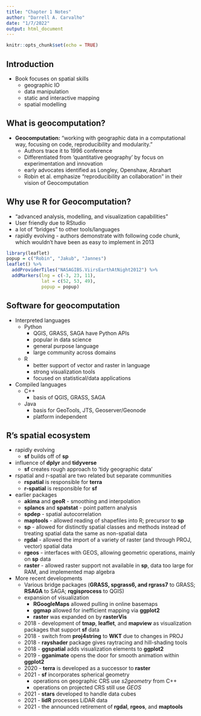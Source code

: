 ```yaml
---
title: "Chapter 1 Notes"
author: "Darrell A. Carvalho"
date: "1/7/2022"
output: html_document
---
```


```r
knitr::opts_chunk$set(echo = TRUE)
```

## Introduction
* Book focuses on spatial skills
  + geographic IO
  + data manipulation
  + static and interactive mapping
  + spatial modelling

## What is geocomputation?
* **Geocomputation:** "working with geographic data in a computational way, focusing on code, reproducibility and modularity."
  + Authors trace it to 1996 conference
  + Differentiated from 'quantitative geography' by focus on experimentation and innovation
  + early advocates identified as Longley, Openshaw, Abrahart
  + Robin et al. emphasize "reproducibility an collaboration" in their vision of Geocomputation

## Why use R for Geocomputation?
* "advanced analysis, modelling, and visualization capabilities"
* User friendly due to RStudio
* a lot of "bridges" to other tools/languages
* rapidly evolving - authors demonstrate with following code chunk, which wouldn't have been as easy to implement in 2013

```r
library(leaflet)
popup = c("Robin", "Jakub", "Jannes")
leaflet() %>%
  addProviderTiles("NASAGIBS.ViirsEarthAtNight2012") %>%
  addMarkers(lng = c(-3, 23, 11),
             lat = c(52, 53, 49), 
             popup = popup)
```

## Software for geocomputation
* Interpreted languages
  + Python
      - QGIS, GRASS, SAGA have Python APIs
      - popular in data science
      - general purpose language
      - large community across domains
  + R
      - better support of vector and raster in language
      - strong visualization tools
      - focused on statistical/data applications

* Compiled languages
  + C++
      - basis of QGIS, GRASS, SAGA
  + Java
      - basis for GeoTools, JTS, Geoserver/Geonode
      - platform independent

## R's spatial ecosystem
* rapidly evolving
  + **sf** builds off of **sp**

* influence of **dplyr** and **tidyverse**
  + **sf** creates rough approach to 'tidy geographic data'

* rspatial and r-spatial are two related but separate communities
  + **rspatial** is responsible for **terra**
  + **r-spatial** is responsible for **sf**

* earlier packages
  + **akima** and **geoR** - smoothing and interpolation
  + **splancs** and **spatstat** - point pattern analysis
  + **spdep** - spatial autocorrelation
  + **maptools** - allowed reading of shapefiles into R; precursor to **sp**
  + **sp** - allowed for distinctly spatial classes and methods instead of treating spatial data the same as non-spatial data
  + **rgdal** - allowed the import of a variety of raster (and through PROJ, vector) spatial data
  + **rgeos** - interfaces with GEOS, allowing geometric operations, mainly on **sp** data
  + **raster** - allowed raster support not available in **sp**, data too large for RAM, and implemented map algebra

* More recent developments
  + Various bridge packages (**GRASS, spgrass6, and rgrass7** to GRASS;
  **RSAGA** to SAGA; **rqgisprocess** to QGIS)
  + expansion of visualization
      - **RGoogleMaps** allowed pulling in online basemaps
      - **ggmap** allowed for inefficient mapping via **ggplot2**
      - **raster** was expanded on by **rasterVis**
  + 2018 - development of **tmap**, **leaflet**, and **mapview** as 
  visualization packages that support **sf** data
  + 2018 - switch from **proj4string** to **WKT** due to changes in PROJ
  + 2018 - **rayshader** package gives raytracing and hill-shading tools
  + 2018 - **ggspatial** adds visualization elements to **ggplot2**
  + 2019 - **gganimate** opens the door for smooth animation within **ggplot2**
  + 2020 - **terra** is developed as a successor to **raster** 
  + 2021 - **sf** incorporates spherical geometry
      - operations on geographic CRS use *s2geometry* from C++
      - operations on projected CRS still use *GEOS*
  + 2021 - **stars** developed to handle data cubes
  + 2021 - **lidR** processes LiDAR data
  + 2021 - the announced retirement of **rgdal**, **rgeos**, and **maptools**
  
